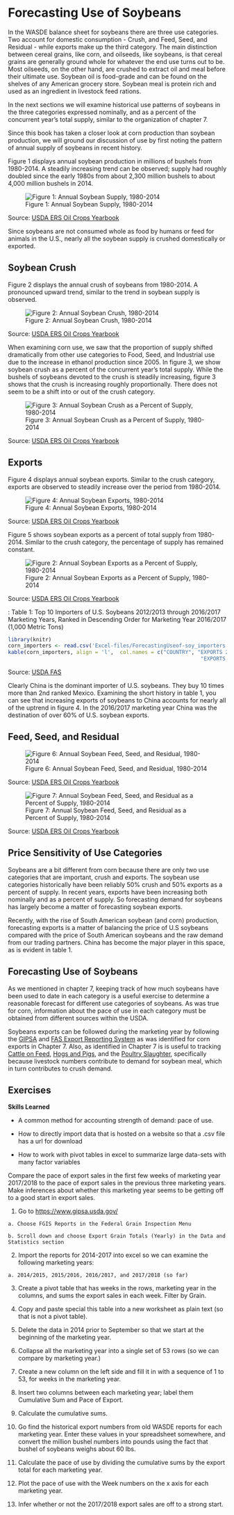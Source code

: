 # Forecasting Use of Soybeans 



In the WASDE balance sheet for soybeans there are three use categories. Two account for domestic consumption - Crush, and Feed, Seed, and Residual - while exports make up the third category. The main distinction between cereal grains, like corn, and oilseeds, like soybeans, is that cereal grains are generally ground whole for whatever the end use turns out to be. Most oilseeds, on the other hand, are crushed to extract oil and meal before their ultimate use. Soybean oil is food-grade and can be found on the shelves of any American grocery store. Soybean meal is protein rich and used as an ingredient in livestock feed rations.  

In the next sections we will examine historical use patterns of soybeans in the three categories expressed nominally, and as a percent of the concurrent year's total supply, similar to the organization of chapter 7.  


Since this book has taken a closer look at corn production than soybean production, we will ground our discussion of use by first noting the pattern of annual supply of soybeans in recent history. 

Figure 1 displays annual soybean production in millions of bushels from 1980-2014. A steadily increasing trend can be observed; supply had roughly doubled since the early 1980s from about 2,300 million bushels to about 4,000 million bushels in 2014. 

![Figure 1: Annual Soybean Supply, 1980-2014](Excel-files\ForecastingUseSoy-OilCropsYearbook_files/image013.png)

Source: [USDA ERS Oil Crops Yearbook](http://www.ers.usda.gov/data-products/oil-crops-yearbook.aspx)

Since soybeans are not consumed whole as food by humans or feed for animals in the U.S., nearly all the soybean supply is crushed domestically or exported. 

## Soybean Crush

Figure 2 displays the annual crush of soybeans from 1980-2014. A pronounced upward trend, similar to the trend in soybean supply is observed. 

![Figure 2: Annual Soybean Crush, 1980-2014](Excel-files\ForecastingUseSoy-OilCropsYearbook_files/image005.png)

Source: [USDA ERS Oil Crops Yearbook](http://www.ers.usda.gov/data-products/oil-crops-yearbook.aspx)

When examining corn use, we saw that the proportion of supply shifted dramatically from other use categories to Food, Seed, and Industrial use due to the increase in ethanol production since 2005. In figure 3, we show soybean crush as a percent of the concurrent year's total supply. While the bushels of soybeans devoted to the crush is steadily increasing, figure 3 shows that the crush is increasing roughly proportionally. There does not seem to be a shift into or out of the crush category. 

![Figure 3: Annual Soybean Crush as a Percent of Supply, 1980-2014](Excel-files\ForecastingUseSoy-OilCropsYearbook_files/image007.png)

Source: [USDA ERS Oil Crops Yearbook](http://www.ers.usda.gov/data-products/oil-crops-yearbook.aspx)


## Exports 

Figure 4 displays annual soybean exports. Similar to the crush category, exports are observed to steadily increase over the period from 1980-2014. 

![Figure 4: Annual Soybean Exports, 1980-2014](Excel-files\ForecastingUseSoy-OilCropsYearbook_files/image001.png)

Source: [USDA ERS Oil Crops Yearbook](http://www.ers.usda.gov/data-products/oil-crops-yearbook.aspx)

Figure 5 shows soybean exports as a percent of total supply from 1980-2014. Similar to the crush category, the percentage of supply has remained constant. 

![Figure 2: Annual Soybean Exports as a Percent of Supply, 1980-2014](Excel-files\ForecastingUseSoy-OilCropsYearbook_files/image009.png)

Source: [USDA ERS Oil Crops Yearbook](http://www.ers.usda.gov/data-products/oil-crops-yearbook.aspx)


: Table 1: Top 10 Importers of U.S. Soybeans 2012/2013 through 2016/2017 Marketing Years, Ranked in Descending Order for Marketing Year 2016/2017 (1,000 Metric Tons)

```r

library(knitr)
corn_importers <- read.csv('Excel-files/ForecastingUseof-soy_importers.csv', header = TRUE)
kable(corn_importers, align = 'l',  col.names = c("COUNTRY", "EXPORTS 2016/2017", 	"RANK",	"EXPORTS 2015/2016",	"RANK",	
                                                              "EXPORTS 2014/2015",	"RANK",	"EXPORTS 2013/2014", "RANK"))

```

Source: [USDA FAS](http://apps.fas.usda.gov/export-sales/myrk_rpt.htm)  

Clearly China is the dominant importer of U.S. soybeans. They buy 10 times more than 2nd ranked Mexico. Examining the short history in table 1, you can see that increasing exports of soybeans to China accounts for nearly all of the uptrend in figure 4. In the 2016/2017 marketing year China was the destination of over 60% of U.S. soybean exports.  



## Feed, Seed, and Residual

 
![Figure 6: Annual Soybean Feed, Seed, and Residual, 1980-2014](Excel-files\ForecastingUseSoy-OilCropsYearbook_files/image003.png)

Source: [USDA ERS Oil Crops Yearbook](http://www.ers.usda.gov/data-products/oil-crops-yearbook.aspx)


![Figure 7: Annual Soybean Feed, Seed, and Residual as a Percent of Supply, 1980-2014](Excel-files\ForecastingUseSoy-OilCropsYearbook_files/image012.png)

Source: [USDA ERS Oil Crops Yearbook](http://www.ers.usda.gov/data-products/oil-crops-yearbook.aspx)

 

## Price Sensitivity of Use Categories

Soybeans are a bit different from corn because there are only two use categories that are important, crush and exports. The soybean use categories historically have been reliably 50% crush and 50% exports as a percent of supply. In recent years, exports have been increasing both nominally and as a percent of supply. So forecasting demand for soybeans has largely become a matter of forecasting soybean exports. 

Recently, with the rise of South American soybean (and corn) production, forecasting exports is a matter of balancing the price of U.S soybeans compared with the price of South American soybeans and the raw demand from our trading partners. China has become the major player in this space, as is evident in table 1.  


## Forecasting Use of Soybeans

As we mentioned in chapter 7, keeping track of how much soybeans have been used to date in each category is a useful exercise to determine a reasonable forecast for different use categories of soybeans. As was true for corn, information about the pace of use in each category must be obtained from different sources within the USDA. 

Soybeans exports can be followed during the marketing year by following the [GIPSA]() and [FAS Export Reporting System]() as was identified for corn exports in Chapter 7. Also, as identified in Chapter 7 is is useful to tracking [Cattle on Feed](http://usda.mannlib.cornell.edu/MannUsda/viewDocumentInfo.do?documentID=1020), [Hogs and Pigs](http://usda.mannlib.cornell.edu/MannUsda/viewDocumentInfo.do?documentID=1086), and the [Poultry Slaughter](https://usda.mannlib.cornell.edu/MannUsda/viewDocumentInfo.do?documentID=1131), specifically because livestock numbers contribute to demand for soybean meal, which in turn contributes to crush demand. 

## Exercises

**Skills Learned**

  + A common method for accounting strength of demand: pace of use.   
  
  + How to directly import data that is hosted on a website so that a .csv file has a url for download   
  
  + How to work with pivot tables in excel to summarize large data-sets with many factor variables  
  
Compare the pace of export sales in the first few weeks of marketing year 2017/2018 to the pace of export sales in the previous three marketing years. Make inferences about whether this marketing year seems to be getting off to a good start in export sales.  

  1. Go to [https://www.gipsa.usda.gov/](https://www.gipsa.usda.gov/) 
  
    a. Choose FGIS Reports in the Federal Grain Inspection Menu  
    
    b. Scroll down and choose Export Grain Totals (Yearly) in the Data and Statistics section  
    
  2. Import the reports for 2014-2017 into excel so we can examine the following marketing years:  
  
    a. 2014/2015, 2015/2016, 2016/2017, and 2017/2018 (so far)  
    
  3. Create a pivot table that has weeks in the rows, marketing year in the columns, and sums the export sales in each week. Filter by Grain.   
  
  4. Copy and paste special this table into a new worksheet as plain text (so that is not a pivot table).   
  
  5. Delete the data in 2014 prior to September so that we start at the beginning of the marketing year.  
  
  6. Collapse all the marketing year into a single set of 53 rows (so we can compare by marketing year.)  
  
  7. Create a new column on the left side and fill it in with a sequence of 1 to 53, for weeks in the marketing year.   
  
  8. Insert two columns between each marketing year; label them Cumulative Sum and Pace of Export.  
  
  9. Calculate the cumulative sums.   
  
  10. Go find the historical export numbers from old WASDE reports for each marketing year. Enter these values in your spreadsheet somewhere, and convert the million bushel numbers into pounds using the fact that bushel of soybeans weighs about 60 lbs.   
  
  11.	Calculate the pace of use by dividing the cumulative sums by the export total for each marketing year.  
  
  12.	Plot the pace of use with the Week numbers on the x axis for each marketing year.   
  
  13.	Infer whether or not the 2017/2018 export sales are off to a strong start.  
  




 


